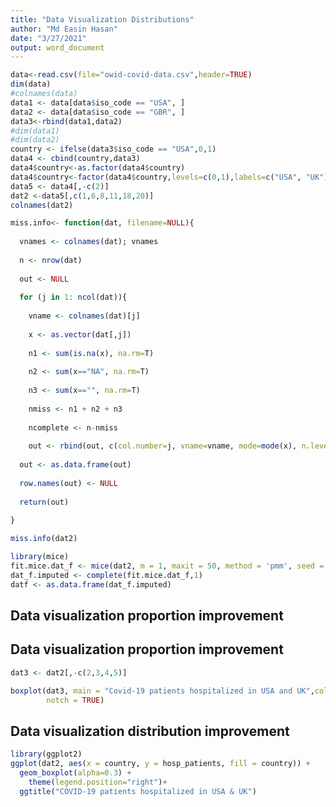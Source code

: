 ---
title: "Data Visualization Distributions"
author: "Md Easin Hasan"
date: "3/27/2021"
output: word_document
---

```{r}

data<-read.csv(file="owid-covid-data.csv",header=TRUE)
dim(data)
#colnames(data)
data1 <- data[data$iso_code == "USA", ] 
data2 <- data[data$iso_code == "GBR", ] 
data3<-rbind(data1,data2)
#dim(data1)
#dim(data2)
country <- ifelse(data3$iso_code == "USA",0,1)
data4 <- cbind(country,data3)
data4$country<-as.factor(data4$country)
data4$country<-factor(data4$country,levels=c(0,1),labels=c("USA", "UK"))
data5 <- data4[,-c(2)]
dat2 <-data5[,c(1,6,8,11,18,20)]
colnames(dat2)
```
```{r}
miss.info<- function(dat, filename=NULL){  
  
  vnames <- colnames(dat); vnames 
  
  n <- nrow(dat)  
  
  out <- NULL  
  
  for (j in 1: ncol(dat)){  
    
    vname <- colnames(dat)[j]  
    
    x <- as.vector(dat[,j]) 
    
    n1 <- sum(is.na(x), na.rm=T)  
    
    n2 <- sum(x=="NA", na.rm=T)  
    
    n3 <- sum(x=="", na.rm=T)  
    
    nmiss <- n1 + n2 + n3  
    
    ncomplete <- n-nmiss 
    
    out <- rbind(out, c(col.number=j, vname=vname, mode=mode(x), n.levels=length(unique(x)), ncomplete=ncomplete, miss.perc=nmiss/n)) } 
  
  out <- as.data.frame(out)  
  
  row.names(out) <- NULL  
  
  return(out) 
  
}  

miss.info(dat2) 
```
```{r}
library(mice)
fit.mice.dat_f <- mice(dat2, m = 1, maxit = 50, method = 'pmm', seed = 500)
dat_f.imputed <- complete(fit.mice.dat_f,1)
datf <- as.data.frame(dat_f.imputed)
```

## Data visualization proportion improvement


## Data visualization proportion improvement



```{r, warning=FALSE}
dat3 <- dat2[,-c(2,3,4,5)]

boxplot(dat3, main = "Covid-19 patients hospitalized in USA and UK",col="orange", border="brown",
        notch = TRUE)
```


## Data visualization distribution improvement

```{r, warning=FALSE}
library(ggplot2)
ggplot(dat2, aes(x = country, y = hosp_patients, fill = country)) +
  geom_boxplot(alpha=0.3) +
    theme(legend.position="right")+
  ggtitle("COVID-19 patients hospitalized in USA & UK")

```